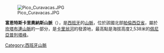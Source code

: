 [[Image:Pico_Curavacas.JPG|thumb]]

'''富恩特斯卡里奧納斯山脈'''（{{lang-es|Fuentes Carrionas}}），是[[西班牙|西班牙]]的[[山脈|山脈]]，位於該國北部[[帕倫西亞省|帕倫西亞省]]，屬於[[坎塔布連山脈|坎塔布連山脈]]的一部分，是[[卡里翁河|卡里翁河]]的發源地，最高點是海拔高度2,538米的[[佩尼亞普列塔峰|佩尼亞普列塔峰]]。

{{coord|43.0136|N|4.73139|W|source:kolossus-eswiki|display=title}}

{{Spain-geo-stub}}
[[Category:西班牙山脈|Category:西班牙山脈]]